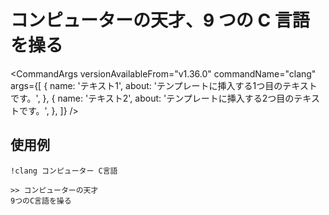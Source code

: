 
# コンピューターの天才、9 つの C 言語を操る

<CommandArgs
  versionAvailableFrom="v1.36.0"
  commandName="clang"
  args={[
    {
      name: 'テキスト1',
      about: 'テンプレートに挿入する1つ目のテキストです。',
    },
    {
      name: 'テキスト2',
      about: 'テンプレートに挿入する2つ目のテキストです。',
    },
  ]}
/>

## 使用例

`!clang コンピューター C言語`

```
>> コンピューターの天才
9つのC言語を操る
```
